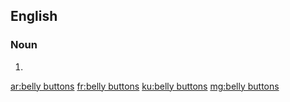 ==English==

===Noun===
{{head|en|plural}}

# {{plural of|belly button|lang=en|nocat=1}}

[[ar:belly buttons]]
[[fr:belly buttons]]
[[ku:belly buttons]]
[[mg:belly buttons]]